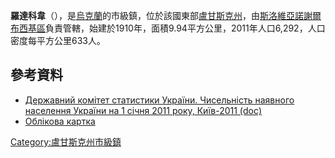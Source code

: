 {{no footnotes|time=2015-09-14T08:53:56+00:00}}
{{coord|48|33|28|N|39|1|43|E|scale:30000|display=title}}

'''羅達科韋'''（{{lang-uk|Родакове}}），是[[烏克蘭|烏克蘭]]的市級鎮，位於該國東部[[盧甘斯克州|盧甘斯克州]]，由[[斯洛維亞諾謝爾布西基區|斯洛維亞諾謝爾布西基區]]負責管轄，始建於1910年，面積9.94平方公里，2011年人口6,292，人口密度每平方公里633人。

==參考資料==
*[https://web.archive.org/web/20121010205321/http://stat6.stat.lviv.ua/PXWEB2007/ukr/publ/2011/chnas.zip Державний комітет статистики України. Чисельність наявного населення України на 1 січня 2011 року, Київ-2011 (doc)]
* [http://gska2.rada.gov.ua/pls/z7502/A005?rdat1=24.07.2008&rf7571=18608 Облікова картка]{{dead link|date=2018年4月 |bot=InternetArchiveBot |fix-attempted=yes }}

{{DEFAULTSORT:Родакове}}
[[Category:盧甘斯克州市級鎮|Category:盧甘斯克州市級鎮]]


{{Luhansk-geo-stub}}